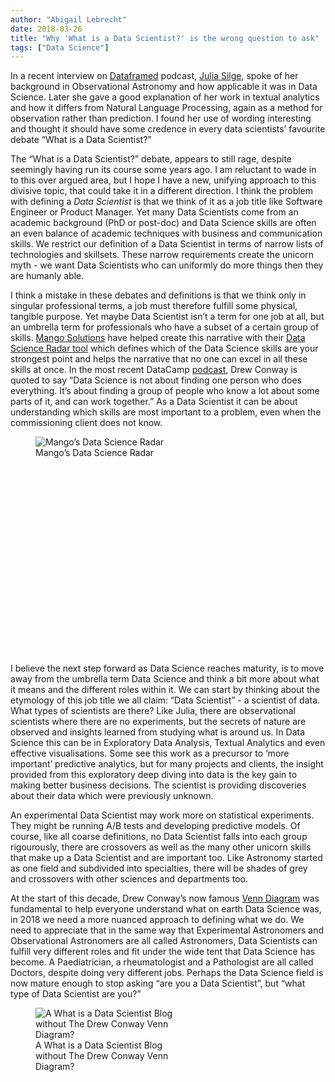 ```yaml
---
author: "Abigail Lebrecht"
date: 2018-03-26
title: "Why 'What is a Data Scientist?' is the wrong question to ask"
tags: ["Data Science"]
---
```


In a recent interview on [Dataframed](https://www.datacamp.com/community/podcast/text-mining-nlproc) podcast, [Julia Silge](https://juliasilge.com/), spoke of her background in Observational Astronomy and how applicable it was in Data Science. Later she gave a good explanation of her work in textual analytics and how it differs from Natural Language Processing, again as a method for observation rather than prediction. I found her use of wording interesting and thought it should have some credence in every data scientists' favourite debate "What is a Data Scientist?"

The "What is a Data Scientist?" debate, appears to still rage, despite seemingly having run its course some years ago. I am reluctant to wade in to this over argued area, but I hope I have a new, unifying approach to this divisive topic, that could take it in a different direction. I think the problem with defining a *Data Scientist* is that we think of it as a job title like Software Engineer or Product Manager. Yet many Data Scientists come from an academic background (PhD or post-doc) and Data Science skills are often an even balance of academic techniques with business and communication skills. We restrict our definition of a Data Scientist in terms of narrow lists of technologies and skillsets. These narrow requirements create the unicorn myth - we want Data Scientists who can uniformly do more things then they are humanly able. 

I think a mistake in these debates and definitions is that we think only in singular professional terms, a job must therefore fulfill some physical, tangible purpose. Yet maybe Data Scientist isn't a term for one job at all, but an umbrella term for professionals who have a subset of a certain group of skills. [Mango Solutions](https://www.mango-solutions.com/) have helped create this narrative with their [Data Science Radar tool](https://www.mango-solutions.com/radar/) which defines which of the Data Science skills are your strongest point and helps the narrative that no one can excel in all these skills at once. In the most recent DataCamp [podcast](https://www.datacamp.com/community/podcast/building-data-science-teams), Drew Conway is quoted to say "Data Science is not about finding one person who does everything. It's about finding a group of people who know a lot about some parts of it, and can work together." As a Data Scientist it can be about understanding which skills are most important to a problem, even when the commissioning client does not know.

<div style="width:300px; height:300px">
![Mango's Data Science Radar](mango.png)
</div>
<br /> 
<br /> 


I believe the next step forward as Data Science reaches maturity, is to move away from the umbrella term Data Science and think a bit more about what it means and the different roles within it. We can start by thinking about the etymology of this job title we all claim: "Data Scientist" - a scientist of data. What types of scientists are there? Like Julia, there are observational scientists where there are no experiments, but the secrets of nature are observed and insights learned from studying what is around us. In Data Science this can be in Exploratory Data Analysis, Textual Analytics and even effective visualisations. Some see this work as a precursor to 'more important' predictive analytics, but for many projects and clients, the insight provided from this exploratory deep diving into data is the key gain to making better business decisions. The scientist is providing discoveries about their data which were previously unknown.

An experimental Data Scientist may work more on statistical experiments. They might be running A/B tests and developing predictive models. Of course, like all coarse definitions, no Data Scientist falls into each group rigourously, there are crossovers as well as the many other unicorn skills that make up a Data Scientist and are important too. Like Astronomy started as one field and subdivided into specialties, there will be shades of grey and crossovers with other sciences and departments too.

At the start of this decade, Drew Conway's now famous [Venn Diagram](http://drewconway.com/zia/2013/3/26/the-data-science-venn-diagram) was fundamental to help everyone understand what on earth Data Science was, in 2018 we need a more nuanced approach to defining what we do. We need to appreciate that in the same way that Experimental Astronomers and Observational Astronomers are all called Astronomers, Data Scientists can fulfill very different roles and fit under the wide tent that Data Science has become. A Paediatrician, a rheumatologist and a Pathologist are all called Doctors, despite doing very different jobs. Perhaps the Data Science field is now mature enough to stop asking "are you a Data Scientist", but "what type of Data Scientist are you?"

<div style="width:300px; height:300px">
![A What is a Data Scientist Blog without The Drew Conway Venn Diagram?](drewconway.png)
</div>
<br /> 
<br /> 





